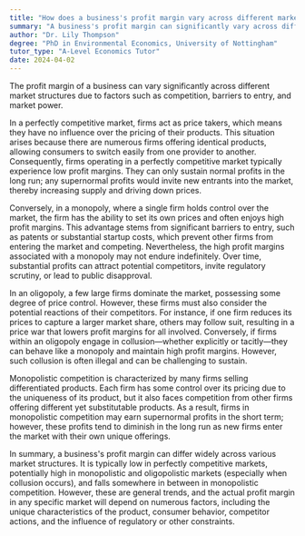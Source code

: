```yaml
---
title: "How does a business's profit margin vary across different market structures?"
summary: "A business's profit margin can significantly vary across different market structures due to factors like competition, barriers to entry, and market power."
author: "Dr. Lily Thompson"
degree: "PhD in Environmental Economics, University of Nottingham"
tutor_type: "A-Level Economics Tutor"
date: 2024-04-02
---
```


The profit margin of a business can vary significantly across different market structures due to factors such as competition, barriers to entry, and market power.

In a perfectly competitive market, firms act as price takers, which means they have no influence over the pricing of their products. This situation arises because there are numerous firms offering identical products, allowing consumers to switch easily from one provider to another. Consequently, firms operating in a perfectly competitive market typically experience low profit margins. They can only sustain normal profits in the long run; any supernormal profits would invite new entrants into the market, thereby increasing supply and driving down prices.

Conversely, in a monopoly, where a single firm holds control over the market, the firm has the ability to set its own prices and often enjoys high profit margins. This advantage stems from significant barriers to entry, such as patents or substantial startup costs, which prevent other firms from entering the market and competing. Nevertheless, the high profit margins associated with a monopoly may not endure indefinitely. Over time, substantial profits can attract potential competitors, invite regulatory scrutiny, or lead to public disapproval.

In an oligopoly, a few large firms dominate the market, possessing some degree of price control. However, these firms must also consider the potential reactions of their competitors. For instance, if one firm reduces its prices to capture a larger market share, others may follow suit, resulting in a price war that lowers profit margins for all involved. Conversely, if firms within an oligopoly engage in collusion—whether explicitly or tacitly—they can behave like a monopoly and maintain high profit margins. However, such collusion is often illegal and can be challenging to sustain.

Monopolistic competition is characterized by many firms selling differentiated products. Each firm has some control over its pricing due to the uniqueness of its product, but it also faces competition from other firms offering different yet substitutable products. As a result, firms in monopolistic competition may earn supernormal profits in the short term; however, these profits tend to diminish in the long run as new firms enter the market with their own unique offerings.

In summary, a business's profit margin can differ widely across various market structures. It is typically low in perfectly competitive markets, potentially high in monopolistic and oligopolistic markets (especially when collusion occurs), and falls somewhere in between in monopolistic competition. However, these are general trends, and the actual profit margin in any specific market will depend on numerous factors, including the unique characteristics of the product, consumer behavior, competitor actions, and the influence of regulatory or other constraints.
    